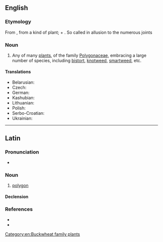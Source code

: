 {{also|Polygonum}}
==English==

===Etymology===
From {{etyl|NL.|en}}, from {{etyl|grc|en}} a kind of plant; {{m|grc|πολύς||many, much}} + {{m|grc|γωνία||corner, angle}}. So called in allusion to the numerous joints

===Noun===
{{en-noun}}

# {{lb|en|botany}} Any of many [[plant]]s, of the family [[Polygonaceae]], embracing a large number of species, including [[bistort]], [[knotweed]], [[smartweed]], etc.

====Translations====
{{trans-top|any plant in the genus ''Polygonum''}}
* Belarusian: {{t|be|драсён|m}}
* Czech: {{t|cs|truskavec|m}}
* German: {{t+|de|Vogelknöteriche}}
* Kashubian: {{t|csb|dërdest}}
* Lithuanian: {{t|lt|rūgtis}}
* Polish: {{t+|pl|rdest}}
* Serbo-Croatian: {{t+|sh|dvornik|m}}
* Ukrainian: {{t|uk|гірчак}}
{{trans-bottom}}

[[Category:en:Buckwheat family plants]]

----

==Latin==

===Pronunciation===
* {{la-IPA|polygōnum}}

===Noun===
{{la-noun|polygōnum<2>}}

# {{lb|la|mathematics}} [[polygon]]

====Declension====
{{la-ndecl|polygōnum<2>}}

===References===
* {{R:L&S}}
* {{R:Gaffiot}}